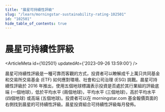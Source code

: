 ```yaml
---
title: "晨星可持續性評級"
slug: "/learn/morningstar-sustainability-rating-102501"
id: "102501"
hide_table_of_contents: true
---
```



# 晨星可持續性評級

<ArticleMeta id={102501} updatedAt={'2023-09-26 13:59:00'} />
<div className='border-solid border-b border-t-0 my-4 border-[var(--ifm-color-gray-300)]' />

晨星可持續性評級是一種可靠而客觀的方式，投資者可以瞭解成千上萬只共同基金和交易所交易基金 (ETF) 如何應對環境、社會和公司治理 (ESG) 挑戰。晨星可持續性評級於 2016 年推出，使用五個地球標識表示投資是否處於其行業組的評級底端 (一個地球)，低於平均水平 (兩個地球)，平均水平 (三個地球)，高於平均水平 (四個地球) 或高端 (五個地球)。投資者可以在 morningstar.com 基金報價頁面的右側找到晨星的可持續性評級。晨星投資組合可持續性評級每月發佈。
